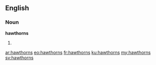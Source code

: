 ==English==

===Noun===
'''hawthorns'''

# {{plural of|hawthorn}}

[[ar:hawthorns]]
[[eo:hawthorns]]
[[fr:hawthorns]]
[[ku:hawthorns]]
[[my:hawthorns]]
[[sv:hawthorns]]